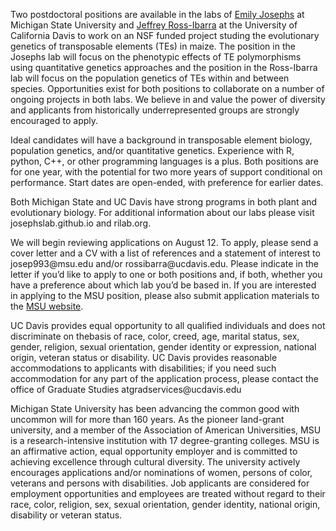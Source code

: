 Two postdoctoral positions are available in the labs of [Emily Josephs](https://josephslab.github.io) at Michigan State University and [Jeffrey Ross-Ibarra](rilab.org) at the University of California Davis to work on an NSF funded project studing the evolutionary genetics of transposable elements (TEs) in maize. The position in the Josephs lab will focus on the phenotypic effects of TE polymorphisms using quantitative genetics approaches and the position in the Ross-Ibarra lab will focus on the population genetics of TEs within and between species. Opportunities exist for both positions to collaborate on a number of ongoing projects in both labs. We believe in and value the power of diversity and applicants from historically underrepresented groups are strongly encouraged to apply.

Ideal candidates will have a background in transposable element biology, population genetics, and/or quantitative genetics. Experience with R, python, C++, or other programming languages is a plus. Both positions are for one year, with the potential for two more years of support conditional on performance. Start dates are open-ended, with preference for earlier dates. 

Both Michigan State and UC Davis have strong programs in both plant and evolutionary biology. For additional information about our labs please visit josephslab.github.io and rilab.org. 

We will begin reviewing applications on August 12. To apply, please send a cover letter and a CV with a list of references and a statement of interest to josep993@msu.edu and/or rossibarra@ucdavis.edu. Please indicate in the letter if you’d like to apply to one or both positions and, if both, whether you have a preference about which lab you’d be based in. If you are interested in applying to the MSU position, please also submit application materials to the [MSU website](http://careers.msu.edu/cw/en-us/job/502026/research-associatefixed-term). 

UC Davis provides equal opportunity to all qualified individuals and does not discriminate on thebasis of race, color, creed, age, marital status, sex, gender, religion, sexual orientation, gender identity or expression, national origin, veteran status or disability. UC Davis provides reasonable accommodations to applicants with disabilities; if you need such accommodation for any part of the application process, please contact the office of Graduate Studies atgradservices@ucdavis.edu

Michigan State University has been advancing the common good with uncommon will for more than 160 years. As the pioneer land-grant university, and a member of the Association of American Universities, MSU is a research-intensive institution with 17 degree-granting colleges. MSU is an affirmative action, equal opportunity employer and is committed to achieving excellence through cultural diversity. The university actively encourages applications and/or nominations of women, persons of color, veterans and persons with disabilities. Job applicants are considered for employment opportunities and employees are treated without regard to their race, color, religion, sex, sexual orientation, gender identity, national origin, disability or veteran status.



